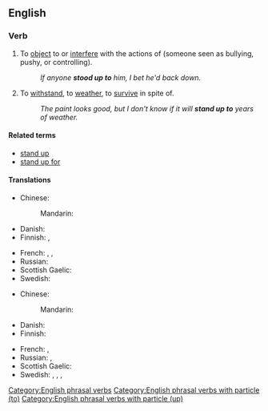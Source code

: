 ==English==

===Verb===
{{en-verb|head=[[stand up]] [[to]]|stands up to|standing up to|stood up to}}

# {{lb|en|transitive}} To [[object]] to or [[interfere]] with the actions of (someone seen as bullying, pushy, or controlling).
#: ''If anyone '''stood up to''' him, I bet he'd back down.''
# {{lb|en|transitive}} To [[withstand]], to [[weather]], to [[survive]] in spite of.
#: ''The paint looks good, but I don't know if it will '''stand up to''' years of weather.''

====Related terms====
* [[stand up]]
* [[stand up for]]

====Translations====
{{trans-top|object or interfere}}
* Chinese:
*: Mandarin: {{t-needed|cmn}}
* Danish: {{t-needed|da}}
* Finnish: {{t|fi|[[nousta]] [[vastaan]]}}, {{t+|fi|vastustaa}}
{{trans-mid}}
* French: {{t+|fr|gêner}}, {{t+|fr|interférer}}, {{t+|fr|déranger}}
* Russian: {{t-needed|ru}}
* Scottish Gaelic: {{t|gd|cum ri}}
* Swedish: {{t+|sv|stå emot}}
{{trans-bottom}}

{{trans-top|withstand}}
* Chinese:
*: Mandarin: {{t-needed|cmn}}
* Danish: {{t-needed|da}}
* Finnish: {{t+|fi|kestää}}
{{trans-mid}}
* French: {{t+|fr|tenir}}, {{t+|fr|supporter}}
* Russian: {{t+|ru|выде́рживать}}, {{t+|ru|выносить}}
* Scottish Gaelic: {{t|gd|cum ri}}
* Swedish: {{t+|sv|tåla}}, {{t+|sv|stå emot}}, {{t|sv|stå pall för}}, {{t+|sv|hålla för}}
{{trans-bottom}}

[[Category:English phrasal verbs]]
[[Category:English phrasal verbs with particle (to)]]
[[Category:English phrasal verbs with particle (up)]]